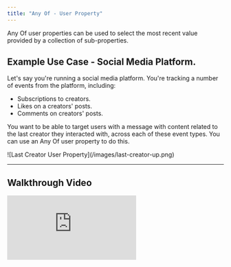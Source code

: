 ```yaml
---
title: "Any Of - User Property"
---
```


Any Of user properties can be used to select the most recent value provided by a collection of sub-properties.

## Example Use Case - Social Media Platform.

Let's say you're running a social media platform. You're tracking a number of events from the platform, including:

- Subscriptions to creators.
- Likes on a creators' posts.
- Comments on creators' posts.

You want to be able to target users with a message with content related to the last creator they interacted with, across each of these event types. You can use an Any Of user property to do this.


<Frame>
![Last Creator User Property](/images/last-creator-up.png)
</Frame>

---

## Walkthrough Video

<iframe
  className="w-full aspect-video"
  src="https://www.youtube.com/embed/C2n1Qqg_JlY?si=B6di0p9-deV4Khq7"
  title="Any Of User Properties | Many User Events → One Email Template Variable"
  frameBorder="0"
  allow="accelerometer; autoplay; clipboard-write; encrypted-media; gyroscope; picture-in-picture"
  allowFullScreen
></iframe>
